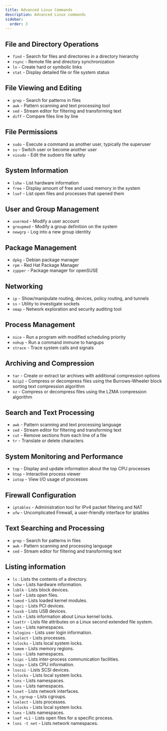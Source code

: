 ```yaml
---
title: Advanced Linux Commands
description: Advanced Linux commands
sidebar:
  order: 3
---
```


## File and Directory Operations

- `find` - Search for files and directories in a directory hierarchy
- `rsync` - Remote file and directory synchronization
- `ln` - Create hard or symbolic links
- `stat` - Display detailed file or file system status

## File Viewing and Editing

- `grep` - Search for patterns in files
- `awk` - Pattern scanning and text processing tool
- `sed` - Stream editor for filtering and transforming text
- `diff` - Compare files line by line

## File Permissions

- `sudo` - Execute a command as another user, typically the superuser
- `su` - Switch user or become another user
- `visudo` - Edit the sudoers file safely

## System Information

- `lshw` - List hardware information
- `free` - Display amount of free and used memory in the system
- `lsof` - List open files and processes that opened them

## User and Group Management

- `usermod` - Modify a user account
- `groupmod` - Modify a group definition on the system
- `newgrp` - Log into a new group identity

## Package Management

- `dpkg` - Debian package manager
- `rpm` - Red Hat Package Manager
- `zypper` - Package manager for openSUSE

## Networking

- `ip` - Show/manipulate routing, devices, policy routing, and tunnels
- `ss` - Utility to investigate sockets
- `nmap` - Network exploration and security auditing tool

## Process Management

- `nice` - Run a program with modified scheduling priority
- `nohup` - Run a command immune to hangups
- `strace` - Trace system calls and signals

## Archiving and Compression

- `tar` - Create or extract tar archives with additional compression options
- `bzip2` - Compress or decompress files using the Burrows-Wheeler block sorting text compression algorithm
- `xz` - Compress or decompress files using the LZMA compression algorithm

## Search and Text Processing

- `awk` - Pattern scanning and text processing language
- `sed` - Stream editor for filtering and transforming text
- `cut` - Remove sections from each line of a file
- `tr` - Translate or delete characters

## System Monitoring and Performance

- `top` - Display and update information about the top CPU processes
- `htop` - Interactive process viewer
- `iotop` - View I/O usage of processes

## Firewall Configuration

- `iptables` - Administration tool for IPv4 packet filtering and NAT
- `ufw` - Uncomplicated Firewall, a user-friendly interface for iptables

## Text Searching and Processing

- `grep` - Search for patterns in files
- `awk` - Pattern scanning and processing language
- `sed` - Stream editor for filtering and transforming text

## Listing information

- `ls` : Lists the contents of a directory.
- `lshw` - Lists hardware information.
- `lsblk` - Lists block devices.
- `lsof` - Lists open files.
- `lsmod` - Lists loaded kernel modules.
- `lspci` - Lists PCI devices.
- `lsusb` - Lists USB devices.
- `lslk` - Lists information about Linux kernel locks.
- `lsattr` - Lists file attributes on a Linux second extended file system.
- `lsns` - Lists namespaces.
- `lslogins` - Lists user login information.
- `lselect` - Lists processes.
- `lslocks` - Lists local system locks.
- `lsmem` - Lists memory regions.
- `lsns` - Lists namespaces.
- `lsipc` - Lists inter-process communication facilities.
- `lscpu` - Lists CPU information.
- `lsscsi` - Lists SCSI devices.
- `lslocks` - Lists local system locks.
- `lsns` - Lists namespaces.
- `lsns` - Lists namespaces.
- `lsnet` - Lists network interfaces.
- `ls_cgroup` - Lists cgroups.
- `lselect` - Lists processes.
- `lslocks` - Lists local system locks.
- `lsns` - Lists namespaces.
- `lsof +L1` - Lists open files for a specific process.
- `lsns -t net` - Lists network namespaces.
